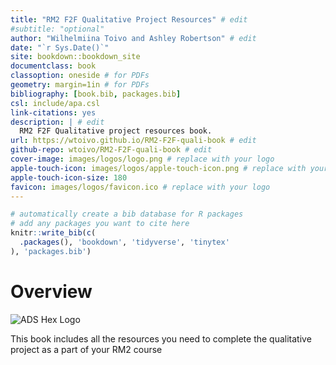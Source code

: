 ```yaml
--- 
title: "RM2 F2F Qualitative Project Resources" # edit
#subtitle: "optional" 
author: "Wilhelmiina Toivo and Ashley Robertson" # edit
date: "`r Sys.Date()`"
site: bookdown::bookdown_site
documentclass: book
classoption: oneside # for PDFs
geometry: margin=1in # for PDFs
bibliography: [book.bib, packages.bib]
csl: include/apa.csl
link-citations: yes
description: | # edit
  RM2 F2F Qualitative project resources book.
url: https://wtoivo.github.io/RM2-F2F-quali-book # edit
github-repo: wtoivo/RM2-F2F-quali-book # edit
cover-image: images/logos/logo.png # replace with your logo
apple-touch-icon: images/logos/apple-touch-icon.png # replace with your logo
apple-touch-icon-size: 180
favicon: images/logos/favicon.ico # replace with your logo
---
```


```r
# automatically create a bib database for R packages
# add any packages you want to cite here
knitr::write_bib(c(
  .packages(), 'bookdown', 'tidyverse', 'tinytex'
), 'packages.bib')

```

# Overview {-}

<div class="small_right"><img src="images/logos/logo.png" 
     alt="ADS Hex Logo" /></div>


This book includes all the resources you need to complete the qualitative project as a part of your RM2 course

